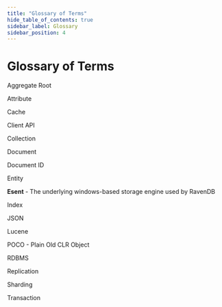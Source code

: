 ```yaml
---
title: "Glossary of Terms"
hide_table_of_contents: true
sidebar_label: Glossary
sidebar_position: 4
---
```




# Glossary of Terms

Aggregate Root

Attribute

Cache

Client API

Collection

Document

Document ID

Entity

**Esent** - The underlying windows-based storage engine used by RavenDB

Index

JSON

Lucene

POCO - Plain Old CLR Object

RDBMS

Replication

Sharding

Transaction